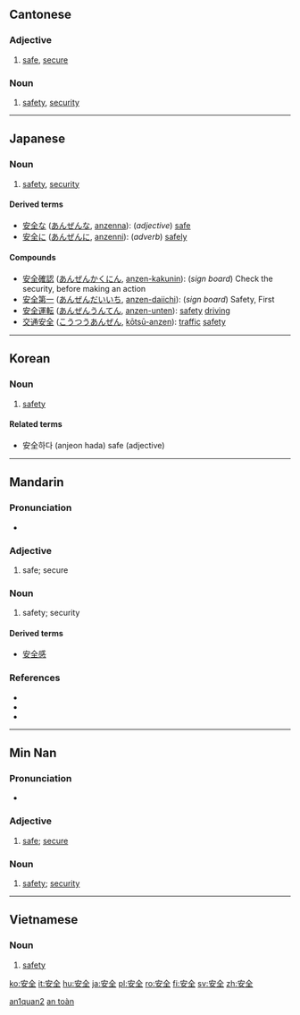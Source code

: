 {{zh-hanzi|[[安]][[全]]}}
==Cantonese==
{{zh-hanzi|[[安]][[全]]}}

===Adjective===
{{yue-adj|ts|jyut=on1cyun4}}

# [[safe]], [[secure]]

===Noun===
{{yue-noun|ts|jyut=on1cyun4}}

# [[safety]], [[security]]

----

==Japanese==
{{ja-kanjitab|安|全}}
{{ja-see-also|安全な|安全に}}

===Noun===
{{ja-noun|k|hira=あんぜん|rom=anzen}}

# [[safety]], [[security]]

====Derived terms====
* [[安全な]] ([[あんぜんな]], [[anzenna]]): (''adjective'') [[safe]]
* [[安全に]] ([[あんぜんに]], [[anzenni]]): (''adverb'') [[safely]]

====Compounds====
* [[安全確認]] ([[あんぜんかくにん]], [[anzen-kakunin]]): (''sign board'') Check the security, before making an action
* [[安全第一]] ([[あんぜんだいいち]], [[anzen-daiichi]]): (''sign board'') Safety, First
* [[安全運転]] ([[あんぜんうんてん]], [[anzen-unten]]): [[safety]] [[driving]]
* [[交通安全]] ([[こうつうあんぜん]], [[kōtsū-anzen]]): [[traffic]] [[safety]]

----

==Korean==
{{ko-hanjatab|安|全}}

===Noun===
{{ko-noun|hj|hangeul=안전|rv=anjeon|hidx=ㅇㅏㄴㅈㅓㄴ}}

# [[safety]]

====Related terms====
* 安全하다 (anjeon hada) safe (adjective)

----

==Mandarin==
{{zh-hanzi|[[安]][[全]]}}

===Pronunciation===
* {{IPA|[ an˥˥tɕʰyɛn˧˥ ]|lang=cmn}}

===Adjective===
{{cmn-adj|ts|pin=ānquán|pint=an1quan2|rs=宀03}}

# {{Elementary Mandarin|lang=zh-tw|skey=宀03}} safe; secure

===Noun===
{{cmn-noun|ts|pin=ānquán|pint=an1quan2|rs=宀03}}

# {{Elementary Mandarin|lang=zh-tw|skey=宀03}} safety; security

====Derived terms====
* [[安全感]]

===References===
* {{reference-book | last = Wu | first = Jingrong (ed.) | authorlink =  | coauthors =  | year = 1985 | title = The Pinyin CHINESE-ENGLISH DICTIONARY | language = Mandarin/English | publisher = The Commercial Press | location = Beijing, Hong Kong | id = ISBN 0471867969}}
* {{reference-book | last = Shao | first = Jingmin (ed.) | authorlink =  | coauthors =  | year = 2000 | title = HSK Dictionary (HSK汉语水平考试词典) | language = Mandarin/English | publisher = Huadong Teachers College Publishers | location = Shanghai | id = ISBN 7561720785}}
* {{cite web|url=http://www.dreye.com/|title=安全|work=Dr. eye|language=Mandarin/English|accessdate=2009-06-04}}

[[Category:zh-cn:Elementary Mandarin|an1quan2]]

----

==Min Nan==
{{zh-hanzi|[[安]][[全]]}}

===Pronunciation===
* {{IPA|[an˧˧tsuan˧˥]|lang=nan}}

===Adjective===
{{nan-adj|ts|poj=an-chôan|pojt=an1choan5|rs=宀03}}

# [[safe]]; [[secure]]

===Noun===
{{nan-noun|ts|poj=an-chôan|pojt=an1choan5|rs=宀03}}

# [[safety]]; [[security]]

----

==Vietnamese==

===Noun===
{{vi-hantu|an toàn}}

# [[safety]]

[[Category:Vietnamese nouns|an toàn]]

[[ko:安全]]
[[it:安全]]
[[hu:安全]]
[[ja:安全]]
[[pl:安全]]
[[ro:安全]]
[[fi:安全]]
[[sv:安全]]
[[zh:安全]]